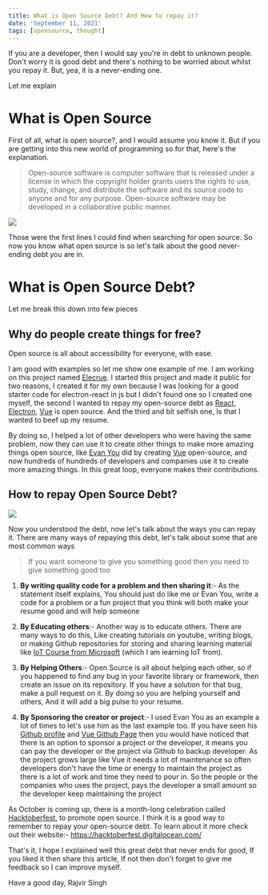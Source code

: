 ```yaml
---
title: What is Open Source Debt? And How to repay it?
date: 'September 11, 2021'
tags: [opensource, thought]
---
```

If you are a developer, then I would say you're in debt to unknown people. Don't worry it is good debt and there's nothing to be worried about whilst you repay it. But, yea, it is a never-ending one.

Let me explain

# What is Open Source
First of all, what is open source?, and I would assume you know it. But if you are getting into this new world of programming so for that, here's the explanation.

> Open-source software is computer software that is released under a license in which the copyright holder grants users the rights to use, study, change, and distribute the software and its source code to anyone and for any purpose. Open-source software may be developed in a collaborative public manner.

![](https://c.tenor.com/smOFBj4VakkAAAAC/spongebob-rainbow-open-source-opensource-linux.gif)

Those were the first lines I could find when searching for open source.
So now you know what open source is so let's talk about the good never-ending debt you are in.

# What is Open Source Debt?
Let me break this down into few pieces

## Why do people create things for free?
Open source is all about accessibility for everyone, with ease.

I am good with examples so let me show one example of me.
I am working on this project named [Elecrue](https://github.com/RajvirSingh1313/elecrue). I started this project and made it public for two reasons, I created it for my own because I was looking for a good starter code for electron-react in js but I didn't found one so I created one myself, the second I wanted to repay my open-source debt as [React](https://github.com/facebook/react), [Electron](https://github.com/electron/electron), [Vue](https://github.com/vuejs/vue) is open source. And the third and bit selfish one, Is that I wanted to beef up my resume.

By doing so, I helped a lot of other developers who were having the same problem, now they can use it to create other things to make more amazing things open source, like [Evan You](https://github.com/yyx990803) did by creating [Vue](https://github.com/vuejs/vue) open-source, and now hundreds of hundreds of developers and companies use it to create more amazing things. In this great loop, everyone makes their contributions.

## How to repay Open Source Debt?

![](https://c.tenor.com/vqtfwk0H9VgAAAAC/im-finally-gonna-be-able-to-pay-off-all-the-money-i-owe-stan.gif)

Now you understood the debt, now let's talk about the ways you can repay it.
There are many ways of repaying this debt, let's talk about some that are most common ways

>If you want someone to give you something good then you need to give something good too

1. **By writing quality code for a problem and then sharing it**:-
As the statement itself explains, You should just do like me or Evan You, write a code for a problem or a fun project that you think will both make your resume good and will help someone

2. **By Educating others**:-
Another way is to educate others. There are many ways to do this, Like creating tutorials on youtube, writing blogs, or making Github repositories for storing and sharing learning material like [IoT Course from Microsoft](https://github.com/microsoft/IoT-For-Beginners) (which I am learning IoT from).

3. **By Helping Others**:-
Open Source is all about helping each other, so if you happened to find any bug in your favorite library or framework, then create an issue on its repository. If you have a solution for that bug, make a pull request on it. By doing so you are helping yourself and others, And it will add a big pulse to your resume.

4. **By Sponsoring the creator or project**:-
I used Evan You as an example a lot of times to let's use him as the last example too. If you have seen his [Github profile](https://github.com/yyx990803) and [Vue Github Page](https://github.com/vuejs/vue) then you would have noticed that there is an option to sponsor a project or the developer, it means you can pay the developer or the project via Github to backup developer. As the project grows large like Vue it needs a lot of maintenance so often developers don't have the time or energy to maintain the project as there is a lot of work and time they need to pour in. So the people or the companies who uses the project, pays the developer a small amount so the developer keep maintaining the project

As October is coming up, there is a month-long celebration called [Hacktoberfest](https://hacktoberfest.digitalocean.com/), to promote open source. I think it is a good way to remember to repay your open-source debt. To learn about it more check out their website:-  https://hacktoberfest.digitalocean.com/

That's it, I hope I explained well this great debt that never ends for good, If you liked it then share this article, If not then don't forget to give me feedback so I can improve myself.

Have a good day,
Rajvir Singh